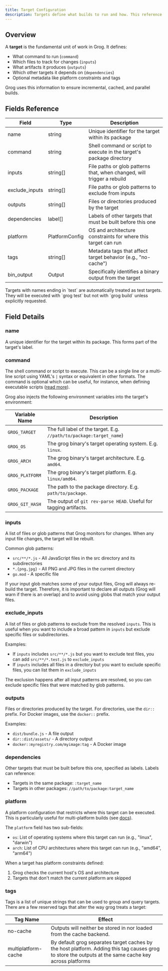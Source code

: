 ```yaml
---
title: Target Configuration
description: Targets define what builds to run and how. This reference covers all the configuration options for a target.
---
```



## Overview

A **target** is the fundamental unit of work in Grog. It defines:

- What command to run (`command`)
- Which files to track for changes (`inputs`)
- What artifacts it produces (`outputs`)
- Which other targets it depends on (`dependencies`)
- Optional metadata like platform constraints and tags

Grog uses this information to ensure incremental, cached, and parallel builds.

## Fields Reference

| Field          | Type           | Description                                                            |
| -------------- | -------------- | ---------------------------------------------------------------------- |
| name           | string         | Unique identifier for the target within its package                    |
| command        | string         | Shell command or script to execute in the target's package directory   |
| inputs         | string[]       | File paths or glob patterns that, when changed, will trigger a rebuild |
| exclude_inputs | string[]       | File paths or glob patterns to exclude from inputs                     |
| outputs        | string[]       | Files or directories produced by the target                            |
| dependencies   | label[]        | Labels of other targets that must be built before this one             |
| platform       | PlatformConfig | OS and architecture constraints for where this target can run          |
| tags           | string[]       | Metadata tags that affect target behavior (e.g., "no-cache")           |
| bin_output     | Output         | Specifically identifies a binary output from the target                |

<Aside type="note">
  Targets with names ending in `test` are automatically treated as test targets.
  They will be executed with `grog test` but not with `grog build` unless
  explicitly requested.
</Aside>

## Field Details

### name

A unique identifier for the target within its package. This forms part of the target's label.

### command

The shell command or script to execute. This can be a single line or a multi-line script using YAML's `|` syntax or equivalent in other formats.
The command is optional which can be useful, for instance, when defining executable scripts ([read more](/guides/binary-outputs)).

Grog also injects the following environment variables into the target's environment:

| Variable Name   | Description                                                         |
| --------------- | ------------------------------------------------------------------- |
| `GROG_TARGET`   | The full label of the target. E.g. `//path/to/package:target_name`) |
| `GROG_OS`       | The grog binary's target operating system. E.g. `linux`.            |
| `GROG_ARCH`     | The grog binary's target architecture. E.g. `amd64`.                |
| `GROG_PLATFORM` | The grog binary's target platform. E.g. `linux/amd64`.              |
| `GROG_PACKAGE`  | The path to the package directory. E.g. `path/to/package`.          |
| `GROG_GIT_HASH` | The output of `git rev-parse HEAD`. Useful for tagging artifacts.   |

### inputs

A list of files or glob patterns that Grog monitors for changes.
When any input file changes, the target will be rebuilt.

Common glob patterns:

- `src/**/*.js` - All JavaScript files in the src directory and its subdirectories
- `*.{png,jpg}` - All PNG and JPG files in the current directory
- `go.mod` - A specific file

<Aside type="caution">
  If your input glob matches some of your output files, Grog will always
  re-build the target. Therefore, it is important to declare all outputs (Grog
  will warn if there is an overlap) and to avoid using globs that match your
  output files.
</Aside>

### exclude_inputs

A list of files or glob patterns to exclude from the resolved `inputs`. This is useful when you want to include a broad pattern in `inputs` but exclude specific files or subdirectories.

Examples:

- If `inputs` includes `src/**/*.js` but you want to exclude test files, you can add `src/**/*.test.js` to `exclude_inputs`
- If `inputs` includes all files in a directory but you want to exclude specific files, you can list them in `exclude_inputs`

<Aside type="note">
  The exclusion happens after all input patterns are resolved, so you can
  exclude specific files that were matched by glob patterns.
</Aside>

### outputs

Files or directories produced by the target. For directories, use the `dir::` prefix. For Docker images, use the `docker::` prefix.

Examples:

- `dist/bundle.js` - A file output
- `dir::dist/assets/` - A directory output
- `docker::myregistry.com/myimage:tag` - A Docker image

### dependencies

Other targets that must be built before this one, specified as labels. Labels can reference:

- Targets in the same package: `:target_name`
- Targets in other packages: `//path/to/package:target_name`

### platform

A platform configuration that restricts where this target can be executed.
This is particularly useful for multi-platform builds (see [docs](/guides/multi-platform-builds)).

The `platform` field has two sub-fields:

- `os`: List of operating systems where this target can run (e.g., "linux", "darwin")
- `arch`: List of CPU architectures where this target can run (e.g., "amd64", "arm64")

When a target has platform constraints defined:

1. Grog checks the current host's OS and architecture
2. Targets that don't match the current platform are skipped

### tags

Tags is a list of unique strings that can be used to group and query targets.
There are a few reserved tags that alter the way grog treats a target:

| Tag Name            | Effect                                                                                                                                                |
| ------------------- | ----------------------------------------------------------------------------------------------------------------------------------------------------- |
| no-cache            | Outputs will neither be stored in nor loaded from the cache backend.                                                                                  |
| multiplatform-cache | By default grog separates target caches by the host platform. Adding this tag causes grog to store the outputs at the same cache key across platforms |
